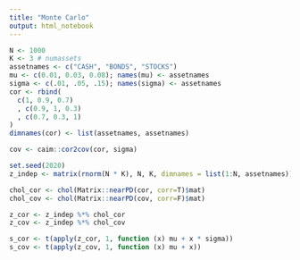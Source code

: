 ```yaml
---
title: "Monte Carlo"
output: html_notebook
---
```


```r
N <- 1000
K <- 3 # numassets
assetnames <- c("CASH", "BONDS", "STOCKS")
mu <- c(0.01, 0.03, 0.08); names(mu) <- assetnames
sigma <- c(.01, .05, .15); names(sigma) <- assetnames
cor <- rbind(
  c(1, 0.9, 0.7)
  , c(0.9, 1, 0.3)
  , c(0.7, 0.3, 1)
)
dimnames(cor) <- list(assetnames, assetnames)

cov <- caim::cor2cov(cor, sigma)

set.seed(2020)
z_indep <- matrix(rnorm(N * K), N, K, dimnames = list(1:N, assetnames))

chol_cor <- chol(Matrix::nearPD(cor, corr=T)$mat)
chol_cov <- chol(Matrix::nearPD(cov, corr=F)$mat)

z_cor <- z_indep %*% chol_cor
z_cov <- z_indep %*% chol_cov

s_cor <- t(apply(z_cor, 1, function (x) mu + x * sigma))
s_cov <- t(apply(z_cov, 1, function (x) mu + x))


```


